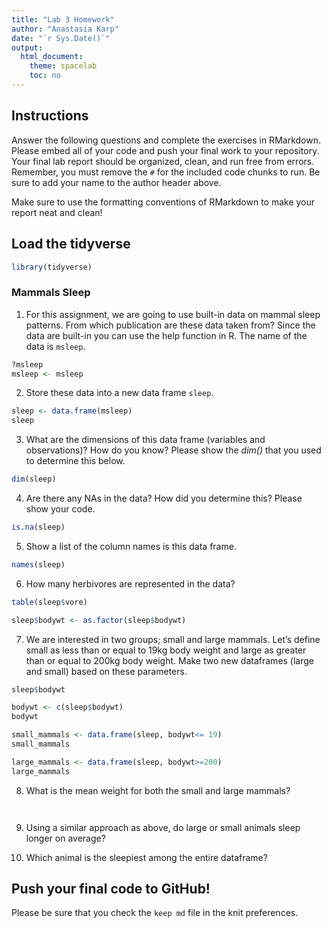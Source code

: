 ```yaml
---
title: "Lab 3 Homework"
author: "Anastasia Karp"
date: "`r Sys.Date()`"
output:
  html_document:
    theme: spacelab
    toc: no
---
```


## Instructions
Answer the following questions and complete the exercises in RMarkdown. Please embed all of your code and push your final work to your repository. Your final lab report should be organized, clean, and run free from errors. Remember, you must remove the `#` for the included code chunks to run. Be sure to add your name to the author header above.  

Make sure to use the formatting conventions of RMarkdown to make your report neat and clean!  

## Load the tidyverse
```r
library(tidyverse)
```

### Mammals Sleep  
1. For this assignment, we are going to use built-in data on mammal sleep patterns. From which publication are these data taken from? Since the data are built-in you can use the help function in R. The name of the data is `msleep`.  
```r
?msleep
msleep <- msleep
```

2. Store these data into a new data frame `sleep`.  
```r
sleep <- data.frame(msleep)
sleep
```

3. What are the dimensions of this data frame (variables and observations)? How do you know? Please show the *dim()* that you used to determine this below.  
```r
dim(sleep)
```

4. Are there any NAs in the data? How did you determine this? Please show your code.  
```r
is.na(sleep)
```

5. Show a list of the column names is this data frame.
```r
names(sleep)
```

6. How many herbivores are represented in the data? 
```r
table(sleep$vore)
```

```r
sleep$bodywt <- as.factor(sleep$bodywt)
```


7. We are interested in two groups; small and large mammals. Let's define small as less than or equal to 19kg body weight and large as greater than or equal to 200kg body weight. Make two new dataframes (large and small) based on these parameters.
```r
sleep$bodywt
```

```r
bodywt <- c(sleep$bodywt)
bodywt
```



```r
small_mammals <- data.frame(sleep, bodywt<= 19)
small_mammals
```

```r
large_mammals <- data.frame(sleep, bodywt>=200)
large_mammals
```


8. What is the mean weight for both the small and large mammals?
```r

```

```r

```

9. Using a similar approach as above, do large or small animals sleep longer on average?  



10. Which animal is the sleepiest among the entire dataframe?


## Push your final code to GitHub!
Please be sure that you check the `keep md` file in the knit preferences.   
